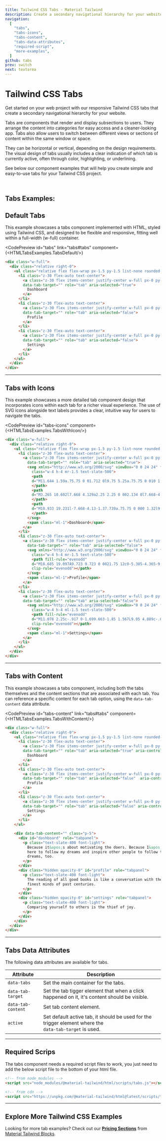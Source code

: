 ```yaml
---
title: Tailwind CSS Tabs - Material Tailwind
description: Create a secondary navigational hierarchy for your website with our Tabs component examples based on Tailwind CSS and HTML.
navigation:
  [
    "tabs",
    "tabs-icons",
    "tabs-content",
    "tabs-data-attributes",
    "required-script",
    "more-examples",
  ]
github: tabs
prev: switch
next: textarea
---
```


# Tailwind CSS Tabs

Get started on your web project with our responsive Tailwind CSS tabs that create a secondary navigational hierarchy for your website.

Tabs are components that render and display subsections to users. They arrange the content into categories for easy access and a cleaner-looking app. Tabs also allow users to switch between different views or sections of content within the same window or space. 

They can be horizontal or vertical, depending on the design requirements. The visual design of tabs usually includes a clear indication of which tab is currently active, often through color, highlighting, or underlining.

See below our component examples that will help you create simple and easy-to-use tabs for your Tailwind CSS project.

<br />

## Tabs Examples:

## Default Tabs

This example showcases a tabs component implemented with HTML, styled using Tailwind CSS, and designed to be flexible and responsive, fitting well within a full-width (w-full) container. 

<CodePreview
  id="tabs"
  link="tabs#tabs"
  component={<HTMLTabsExamples.TabsDefault/>}
>
```html
<div class="w-full">
  <div class="relative right-0">
    <ul class="relative flex flex-wrap px-1.5 py-1.5 list-none rounded-md bg-slate-100" data-tabs="tabs" role="list">
      <li class="z-30 flex-auto text-center">
        <a class="z-30 flex items-center justify-center w-full px-0 py-2 text-sm mb-0 transition-all ease-in-out border-0 rounded-md cursor-pointer text-slate-600 bg-inherit"
        data-tab-target="" role="tab" aria-selected="true">
          Dashboard
        </a>
      </li>
      <li class="z-30 flex-auto text-center">
        <a class="z-30 flex items-center justify-center w-full px-0 py-2 mb-0 text-sm transition-all ease-in-out border-0 rounded-lg cursor-pointer text-slate-600 bg-inherit"
        data-tab-target="" role="tab" aria-selected="false">
          Profile
        </a>
      </li>
      <li class="z-30 flex-auto text-center">
        <a class="z-30 flex items-center justify-center w-full px-0 py-2 text-sm mb-0 transition-all ease-in-out border-0 rounded-lg cursor-pointer text-slate-700 bg-inherit"
        data-tab-target="" role="tab" aria-selected="false">
          Settings
        </a>
      </li>
    </ul>
  </div>
</div> 
```
</CodePreview>

---

## Tabs with Icons

This example showcases a more detailed tab component design that incorporates icons within each tab for a richer visual experience. The use of SVG icons alongside text labels provides a clear, intuitive way for users to navigate the tabs. 

<CodePreview
  id="tabs-icons"
  component={<HTMLTabsExamples.TabsWithIcon/>}
>
```html
<div class="w-full">
  <div class="relative right-0">
    <ul class="relative flex flex-wrap px-1.5 py-1.5 list-none rounded-md bg-slate-100" data-tabs="tabs" role="list">
      <li class="z-30 flex-auto text-center">
        <a class="z-30 flex items-center justify-center w-full px-0 py-2 text-sm mb-0 transition-all ease-in-out border-0 rounded-md cursor-pointer text-slate-600 bg-inherit"
          data-tab-target="" role="tab" aria-selected="true">
          <svg xmlns="http://www.w3.org/2000/svg" viewBox="0 0 24 24" fill="currentColor" aria-hidden="true"
            class="w-4 h-4 mr-1.5 text-slate-500">
            <path
            d="M11.644 1.59a.75.75 0 01.712 0l9.75 5.25a.75.75 0 010 1.32l-9.75 5.25a.75.75 0 01-.712 0l-9.75-5.25a.75.75 0 010-1.32l9.75-5.25z">
            </path>
            <path
            d="M3.265 10.602l7.668 4.129a2.25 2.25 0 002.134 0l7.668-4.13 1.37.739a.75.75 0 010 1.32l-9.75 5.25a.75.75 0 01-.71 0l-9.75-5.25a.75.75 0 010-1.32l1.37-.738z">
            </path>
            <path
            d="M10.933 19.231l-7.668-4.13-1.37.739a.75.75 0 000 1.32l9.75 5.25c.221.12.489.12.71 0l9.75-5.25a.75.75 0 000-1.32l-1.37-.738-7.668 4.13a2.25 2.25 0 01-2.134-.001z">
            </path>
          </svg>
          <span class="ml-1">Dashboard</span>
        </a>
      </li>
      <li class="z-30 flex-auto text-center">
        <a class="z-30 flex items-center justify-center w-full px-0 py-2 mb-0 text-sm transition-all ease-in-out border-0 rounded-lg cursor-pointer text-slate-600 bg-inherit"
          data-tab-target="" role="tab" aria-selected="false">
          <svg xmlns="http://www.w3.org/2000/svg" viewBox="0 0 24 24" fill="currentColor" aria-hidden="true"
            class="w-4 h-4 mr-1.5 text-slate-500">
            <path fill-rule="evenodd"
            d="M18.685 19.097A9.723 9.723 0 0021.75 12c0-5.385-4.365-9.75-9.75-9.75S2.25 6.615 2.25 12a9.723 9.723 0 003.065 7.097A9.716 9.716 0 0012 21.75a9.716 9.716 0 006.685-2.653zm-12.54-1.285A7.486 7.486 0 0112 15a7.486 7.486 0 015.855 2.812A8.224 8.224 0 0112 20.25a8.224 8.224 0 01-5.855-2.438zM15.75 9a3.75 3.75 0 11-7.5 0 3.75 3.75 0 017.5 0z"
            clip-rule="evenodd"></path>
          </svg>
          <span class="ml-1">Profile</span>
        </a>
      </li>
      <li class="z-30 flex-auto text-center">
        <a class="z-30 flex items-center justify-center w-full px-0 py-2 text-sm mb-0 transition-all ease-in-out border-0 rounded-lg cursor-pointer text-slate-700 bg-inherit"
        data-tab-target="" role="tab" aria-selected="false">
          <svg xmlns="http://www.w3.org/2000/svg" viewBox="0 0 24 24" fill="currentColor" aria-hidden="true"
            class="w-4 h-4 ml-1.5 text-slate-500">
            <path fill-rule="evenodd"
            d="M11.078 2.25c-.917 0-1.699.663-1.85 1.567L9.05 4.889c-.02.12-.115.26-.297.348a7.493 7.493 0 00-.986.57c-.166.115-.334.126-.45.083L6.3 5.508a1.875 1.875 0 00-2.282.819l-.922 1.597a1.875 1.875 0 00.432 2.385l.84.692c.095.078.17.229.154.43a7.598 7.598 0 000 1.139c.015.2-.059.352-.153.43l-.841.692a1.875 1.875 0 00-.432 2.385l.922 1.597a1.875 1.875 0 002.282.818l1.019-.382c.115-.043.283-.031.45.082.312.214.641.405.985.57.182.088.277.228.297.35l.178 1.071c.151.904.933 1.567 1.85 1.567h1.844c.916 0 1.699-.663 1.85-1.567l.178-1.072c.02-.12.114-.26.297-.349.344-.165.673-.356.985-.57.167-.114.335-.125.45-.082l1.02.382a1.875 1.875 0 002.28-.819l.923-1.597a1.875 1.875 0 00-.432-2.385l-.84-.692c-.095-.078-.17-.229-.154-.43a7.614 7.614 0 000-1.139c-.016-.2.059-.352.153-.43l.84-.692c.708-.582.891-1.59.433-2.385l-.922-1.597a1.875 1.875 0 00-2.282-.818l-1.02.382c-.114.043-.282.031-.449-.083a7.49 7.49 0 00-.985-.57c-.183-.087-.277-.227-.297-.348l-.179-1.072a1.875 1.875 0 00-1.85-1.567h-1.843zM12 15.75a3.75 3.75 0 100-7.5 3.75 3.75 0 000 7.5z"
            clip-rule="evenodd"></path>
          </svg>
          <span class="ml-1">Settings</span>
        </a>
      </li>
    </ul>
  </div>
</div> 
```
</CodePreview>

---

## Tabs with Content

This example showcases a tabs component, including both the tabs themselves and the content sections that are associated with each tab. You can reference a specific content for each tab option, using the <Code>data-tab-content</Code> data attribute.

<CodePreview
  id="tabs-content"
  link="tabs#tabs"
  component={<HTMLTabsExamples.TabsWithContent/>}
>
```html
<div class="w-full">
  <div class="relative right-0">
    <ul class="relative flex flex-wrap px-1.5 py-1.5 list-none rounded-md bg-slate-100" data-tabs="tabs" role="list">
      <li class="z-30 flex-auto text-center">
        <a class="z-30 flex items-center justify-center w-full px-0 py-2 text-sm mb-0 transition-all ease-in-out border-0 rounded-md cursor-pointer text-slate-600 bg-inherit"
        data-tab-target="" role="tab" aria-selected="true" aria-controls="dashboard">
          Dashboard
        </a>
      </li>
      <li class="z-30 flex-auto text-center">
        <a class="z-30 flex items-center justify-center w-full px-0 py-2 mb-0 text-sm transition-all ease-in-out border-0 rounded-lg cursor-pointer text-slate-600 bg-inherit"
        data-tab-target="" role="tab" aria-selected="false"  aria-controls="profile">
          Profile
        </a>
      </li>
      <li class="z-30 flex-auto text-center">
        <a class="z-30 flex items-center justify-center w-full px-0 py-2 text-sm mb-0 transition-all ease-in-out border-0 rounded-lg cursor-pointer text-slate-700 bg-inherit"
        data-tab-target="" role="tab" aria-selected="false" aria-controls="settings">
          Settings
        </a>
      </li>
    </ul>

    <div data-tab-content="" class="p-5">
      <div id="dashboard" role="tabpanel">
        <p class="text-slate-400 font-light">
          Because it&apos;s about motivating the doers. Because I&apos;m
          here to follow my dreams and inspire other people to follow their
          dreams, too.
        </p>
      </div>
      <div class="hidden opacity-0" id="profile" role="tabpanel">
        <p class="text-slate-400 font-light">
          The reading of all good books is like a conversation with the
          finest minds of past centuries.
        </p>
      </div>
      <div class="hidden opacity-0" id="settings" role="tabpanel">
        <p class="text-slate-400 font-light">
          Comparing yourself to others is the thief of joy.
        </p>
      </div>
    </div>
  </div>
</div>
```
</CodePreview>

---

## Tabs Data Attributes

<span id="tabs-data-attributes" className="scroll-mt-48" />
The following data attributes are available for tabs.

| Attribute          | Description                                                                                                   |
| ------------------ | ------------------------------------------------------------------------------------------------------------- |
| `data-tabs`        | Set the main container for the tabs.                                                                          |
| `data-tab-target`  | Set the tab tigger element that when a click happened on it, it's content should be visible.                  |
| `data-tab-content` | Set tab content element.                                                                                      |
| `active`           | Set default active tab, it should be used for the trigger element where the <br /> `data-tab-target` is used. |

---

## Required Scrips

<span id="required-script" className="scroll-mt-56" />

The tabs component needs a required script files to work, you just need to add the below script file to the bottom of your html file.

```html
<!-- from node_modules -->
<script src="node_modules/@material-tailwind/html/scripts/tabs.js"></script>

<!-- from cdn -->
<script src="https://unpkg.com/@material-tailwind/html@latest/scripts/tabs.js"></script>
```

---
<span id="more-examples"></span>

## Explore More Tailwind CSS Examples
Looking for more tab examples? Check out our **<a href="https://www.material-tailwind.com/blocks/pricing-sections" target="_blank">Pricing Sections</a>** from <a href="https://www.material-tailwind.com/blocks" target="_blank">Material Tailwind Blocks</a>.

